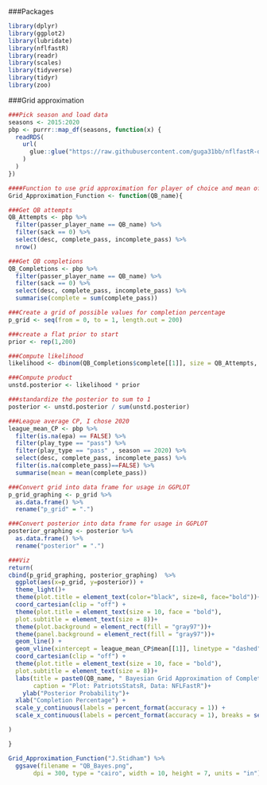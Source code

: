 ###Packages
```r
library(dplyr)
library(ggplot2)
library(lubridate)
library(nflfastR)
library(readr)
library(scales)
library(tidyverse)
library(tidyr)
library(zoo)
```

###Grid approximation
```r
###Pick season and load data
seasons <- 2015:2020
pbp <- purrr::map_df(seasons, function(x) {
  readRDS(
    url(
      glue::glue("https://raw.githubusercontent.com/guga31bb/nflfastR-data/master/data/play_by_play_{x}.rds")
    )
  )
})

####Function to use grid approximation for player of choice and mean of choice (I am using 2020 league average CP)
Grid_Approximation_Function <- function(QB_name){

###Get QB attempts
QB_Attempts <- pbp %>%
  filter(passer_player_name == QB_name) %>%
  filter(sack == 0) %>%
  select(desc, complete_pass, incomplete_pass) %>%
  nrow()

###Get QB completions
QB_Completions <- pbp %>%
  filter(passer_player_name == QB_name) %>%
  filter(sack == 0) %>%
  select(desc, complete_pass, incomplete_pass) %>%
  summarise(complete = sum(complete_pass)) 

###Create a grid of possible values for completion percentage
p_grid <- seq(from = 0, to = 1, length.out = 200)

###create a flat prior to start
prior <- rep(1,200)

###Compute likelihood
likelihood <- dbinom(QB_Completions$complete[[1]], size = QB_Attempts, prob = p_grid)

###Compute product
unstd.posterior <- likelihood * prior

###standardize the posterior to sum to 1
posterior <- unstd.posterior / sum(unstd.posterior)

###League average CP, I chose 2020 
league_mean_CP <- pbp %>%
  filter(is.na(epa) == FALSE) %>%
  filter(play_type == "pass") %>%
  filter(play_type == "pass" , season == 2020) %>%
  select(desc, complete_pass, incomplete_pass) %>%
  filter(is.na(complete_pass)==FALSE) %>%
  summarise(mean = mean(complete_pass))

###Convert grid into data frame for usage in GGPLOT
p_grid_graphing <- p_grid %>%
  as.data.frame() %>%
  rename("p_grid" = ".")

###Convert posterior into data frame for usage in GGPLOT
posterior_graphing <- posterior %>%
  as.data.frame() %>%
  rename("posterior" = ".")

###Viz
return(
cbind(p_grid_graphing, posterior_graphing)  %>%
  ggplot(aes(x=p_grid, y=posterior)) +
  theme_light()+
  theme(plot.title = element_text(color="black", size=8, face="bold"))+
  coord_cartesian(clip = "off") +
  theme(plot.title = element_text(size = 10, face = "bold"),
  plot.subtitle = element_text(size = 8))+
  theme(plot.background = element_rect(fill = "gray97"))+
  theme(panel.background = element_rect(fill = "gray97"))+
  geom_line() +
  geom_vline(xintercept = league_mean_CP$mean[[1]], linetype = "dashed", color = "dark red") +
  coord_cartesian(clip = "off") +
  theme(plot.title = element_text(size = 10, face = "bold"),
  plot.subtitle = element_text(size = 8))+
  labs(title = paste0(QB_name, " Bayesian Grid Approximation of Completion Percentage"),
       caption = "Plot: PatriotsStatsR, Data: NFLFastR")+
    ylab("Posterior Probability")+
  xlab("Completion Percentage") +
  scale_y_continuous(labels = percent_format(accuracy = 1)) +
  scale_x_continuous(labels = percent_format(accuracy = 1), breaks = seq(0,1,.05))

)

}

Grid_Approximation_Function("J.Stidham") %>%
  ggsave(filename = "QB_Bayes.png", 
       dpi = 300, type = "cairo", width = 10, height = 7, units = "in")

```
